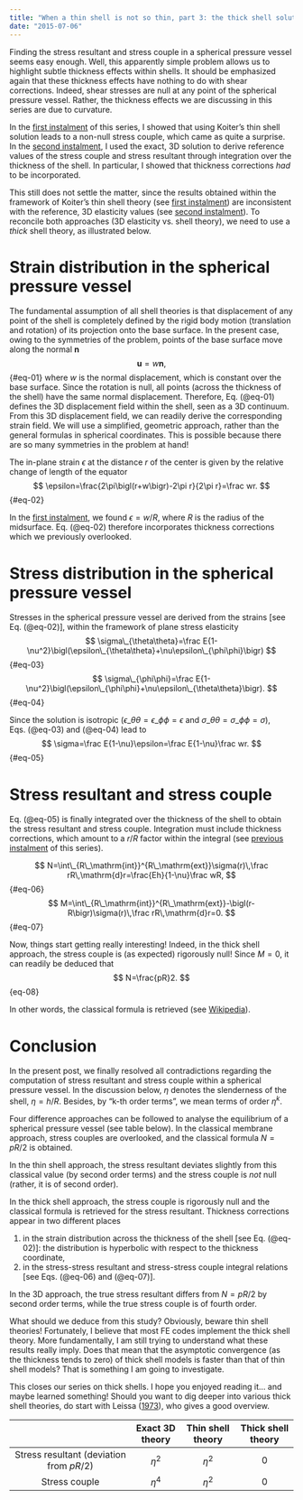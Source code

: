 ```yaml
---
title: "When a thin shell is not so thin, part 3: the thick shell solution"
date: "2015-07-06"
---
```


Finding the stress resultant and stress couple in a spherical pressure vessel
seems easy enough. Well, this apparently simple problem allows us to highlight
subtle thickness effects within shells. It should be emphasized again that these
thickness effects have nothing to do with shear corrections. Indeed, shear
stresses are null at any point of the spherical pressure vessel. Rather, the
thickness effects we are discussing in this series are due to curvature.

In the [first instalment](../20150608-When_a_thin_shell_is_not_so_thin-01) of
this series, I showed that using Koiter's thin shell solution leads to a
non-null stress couple, which came as quite a surprise. In the [second
instalment](../20150701-When_a_thin_shell_is_not_so_thin-02), I used the exact,
3D solution to derive reference values of the stress couple and stress resultant
through integration over the thickness of the shell. In particular, I showed
that thickness corrections *had* to be incorporated.

This still does not settle the matter, since the results obtained within the
framework of Koiter's thin shell theory (see [first
instalment](../20150608-When_a_thin_shell_is_not_so_thin-01)) are inconsistent
with the reference, 3D elasticity values (see [second
instalment](../20150701-When_a_thin_shell_is_not_so_thin-02)). To reconcile both
approaches (3D elasticity vs. shell theory), we need to use a *thick* shell
theory, as illustrated below.


# Strain distribution in the spherical pressure vessel

The fundamental assumption of all shell theories is that displacement of any
point of the shell is completely defined by the rigid body motion (translation
and rotation) of its projection onto the base surface. In the present case,
owing to the symmetries of the problem, points of the base surface move along
the normal $\mathbf n$
$$
\mathbf u = w\mathbf n,
$$ {#eq-01}
where $w$ is the normal displacement, which is constant over the base
surface. Since the rotation is null, all points (across the thickness of the
shell) have the same normal displacement. Therefore, Eq. (@eq-01) defines the 3D
displacement field within the shell, seen as a 3D continuum. From this 3D
displacement field, we can readily derive the corresponding strain field. We
will use a simplified, geometric approach, rather than the general formulas in
spherical coordinates.  This is possible because there are so many symmetries in
the problem at hand!

The in-plane strain $\epsilon$ at the distance $r$ of the center is given by the
relative change of length of the equator
$$
\epsilon=\frac{2\pi\bigl(r+w\bigr)-2\pi r}{2\pi r}=\frac wr.
$$ {#eq-02}

In the [first instalment](../20150608-When_a_thin_shell_is_not_so_thin-01), we
found $\epsilon=w/R$, where $R$ is the radius of the midsurface. Eq. (@eq-02)
therefore incorporates thickness corrections which we previously overlooked.


# Stress distribution in the spherical pressure vessel

Stresses in the spherical pressure vessel are derived from the strains \[see
Eq. (@eq-02)\], within the framework of plane stress elasticity
$$
\sigma\_{\theta\theta}=\frac E{1-\nu^2}\bigl(\epsilon\_{\theta\theta}+\nu\epsilon\_{\phi\phi}\bigr)
$$ {#eq-03}
$$
\sigma\_{\phi\phi}=\frac E{1-\nu^2}\bigl(\epsilon\_{\phi\phi}+\nu\epsilon\_{\theta\theta}\bigr).
$$ {#eq-04}

Since the solution is isotropic
($\epsilon\_{\theta\theta}=\epsilon\_{\phi\phi}=\epsilon$ and
$\sigma\_{\theta\theta}=\sigma\_{\phi\phi}=\sigma$), Eqs. (@eq-03) and (@eq-04)
lead to
$$
\sigma=\frac E{1-\nu}\epsilon=\frac E{1-\nu}\frac wr.
$$ {#eq-05}


# Stress resultant and stress couple

Eq. (@eq-05) is finally integrated over the thickness of the shell to obtain the
stress resultant and stress couple. Integration must include thickness
corrections, which amount to a $r/R$ factor within the integral (see [previous
instalment](../20150701-When_a_thin_shell_is_not_so_thin-02) of this series).

$$
N=\int\_{R\_\mathrm{int}}^{R\_\mathrm{ext}}\sigma(r)\,\frac rR\,\mathrm{d}r=\frac{Eh}{1-\nu}\frac wR,
$$ {#eq-06}
$$
M=\int\_{R\_\mathrm{int}}^{R\_\mathrm{ext}}-\bigl(r-R\bigr)\sigma(r)\,\frac rR\,\mathrm{d}r=0.
$$ {#eq-07}

Now, things start getting really interesting! Indeed, in the thick shell
approach, the stress couple is (as expected) rigorously null! Since $M=0$, it
can readily be deduced that
$$
N=\frac{pR}2.
$$ {eq-08}

In other words, the classical formula is retrieved (see
[Wikipedia](http://en.wikipedia.org/wiki/Pressure_vessel#Stress_in_thin-walled_pressure_vessels)).


# Conclusion

In the present post, we finally resolved all contradictions regarding the
computation of stress resultant and stress couple within a spherical pressure
vessel. In the discussion below, $\eta$ denotes the slenderness of the shell,
$\eta=h/R$. Besides, by “k-th order terms”, we mean terms of order $\eta^k$.

Four difference approaches can be followed to analyse the equilibrium of a
spherical pressure vessel (see table below). In the classical membrane approach,
stress couples are overlooked, and the classical formula $N=pR/2$ is obtained.

In the thin shell approach, the stress resultant deviates slightly from this
classical value (by second order terms) and the stress couple is *not* null
(rather, it is of second order).

In the thick shell approach, the stress couple is rigorously null and the
classical formula is retrieved for the stress resultant. Thickness corrections
appear in two different places

1. in the strain distribution across the thickness of the shell [see
   Eq. (@eq-02)]: the distribution is hyperbolic with respect to the thickness
   coordinate,
2. in the stress-stress resultant and stress-stress couple integral relations
   [see Eqs. (@eq-06) and (@eq-07)].

In the 3D approach, the true stress resultant differs from $N=pR/2$ by second
order terms, while the true stress couple is of fourth order.

What should we deduce from this study? Obviously, beware thin shell theories!
Fortunately, I believe that most FE codes implement the thick shell theory. More
fundamentally, I am still trying to understand what these results really
imply. Does that mean that the asymptotic convergence (as the thickness tends to
zero) of thick shell models is faster than that of thin shell models? That is
something I am going to investigate.

This closes our series on thick shells. I hope you enjoyed reading it…  and
maybe learned something! Should you want to dig deeper into various thick shell
theories, do start with Leissa
([1973](https://ntrs.nasa.gov/search.jsp?R=19730018197)), who gives a good
overview.

|                                          | Exact 3D theory | Thin shell theory | Thick shell theory |
|:----------------------------------------:|:---------------:|:-----------------:|:------------------:|
| Stress resultant (deviation from $pR/2$) | $\eta^2$        | $\eta^2$          | $0$                |
| Stress couple                            | $\eta^4$        | $\eta^2$          | $0$                |

<!-- Local Variables: -->
<!-- fill-column: 80 -->
<!-- End: -->
